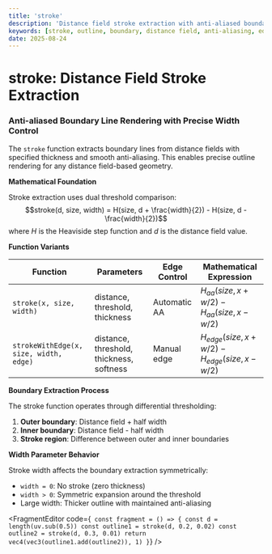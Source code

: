 ```yaml
---
title: 'stroke'
description: 'Distance field stroke extraction with anti-aliased boundary rendering and width control'
keywords: [stroke, outline, boundary, distance field, anti-aliasing, edge, width control]
date: 2025-08-24
---
```



# stroke: Distance Field Stroke Extraction

### Anti-aliased Boundary Line Rendering with Precise Width Control

The `stroke` function extracts boundary lines from distance fields with specified thickness and smooth anti-aliasing. This enables precise outline rendering for any distance field-based geometry.

**Mathematical Foundation**

Stroke extraction uses dual threshold comparison:
$$stroke(d, size, width) = H(size, d + \frac{width}{2}) - H(size, d - \frac{width}{2})$$
where $H$ is the Heaviside step function and $d$ is the distance field value.

**Function Variants**

| Function                               | Parameters                               | Edge Control | Mathematical Expression                             |
| -------------------------------------- | ---------------------------------------- | ------------ | --------------------------------------------------- |
| `stroke(x, size, width)`               | distance, threshold, thickness           | Automatic AA | $H_{aa}(size, x + w/2) - H_{aa}(size, x - w/2)$     |
| `strokeWithEdge(x, size, width, edge)` | distance, threshold, thickness, softness | Manual edge  | $H_{edge}(size, x + w/2) - H_{edge}(size, x - w/2)$ |

**Boundary Extraction Process**

The stroke function operates through differential thresholding:

1. **Outer boundary**: Distance field + half width
2. **Inner boundary**: Distance field - half width
3. **Stroke region**: Difference between outer and inner boundaries

**Width Parameter Behavior**

Stroke width affects the boundary extraction symmetrically:

- `width = 0`: No stroke (zero thickness)
- `width > 0`: Symmetric expansion around the threshold
- Large width: Thicker outline with maintained anti-aliasing

<FragmentEditor
        code={`
const fragment = () => {
        const d = length(uv.sub(0.5))
        const outline1 = stroke(d, 0.2, 0.02)
        const outline2 = stroke(d, 0.3, 0.01)
        return vec4(vec3(outline1.add(outline2)), 1)
}`}
/>
